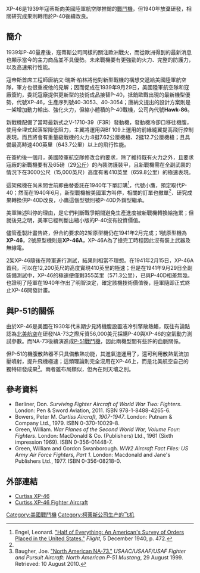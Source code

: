 {{軍用飛機
|名稱=XP-46
|圖片= [[File:Curtiss_XP-46_side_view.jpg|300px]]
|照片說明=XP-46側視照片
|類型=戰鬥機
|代號=
|乘員=1
|首飛=1941年2月15日
|服役=
|退役=
|設計={{link-en|唐納文·瑞斯·柏林|Don R. Berlin}}
|生產=
|產量=2
|造價=
|狀態=未服役
|用戶=
|衍生=
|榮譽=
|數據=
|長度=9.19公尺
|翼展=10.45公尺
|旋翼直徑=
|高度=30.7公尺
|翼面積=19.32平方公尺
|翼剖面=
|旋翼面積=
|空重=2,551公斤
|載重=
|貨艙容積=
|正常起飛重量=3,321公斤
|最大起飛重量=3,477公斤
|最大著陸重量=
|發動機=1台艾利森V-1710-39液冷V型12汽缸活塞發動機
|功率=1,150匹馬力
|推力=
|推力向量=
|燃油量=
|最大速度=時速571公里（高度3,720公尺）
|巡航速度=時速523公里
|爬升率=5分鐘3,750公尺
|實用升限=
|最大升限=8,991公尺（29,500英尺）
|最大航程=
|作戰半徑=
|巡航半徑=
|翼負荷=
|旋翼負荷=
|推重比=
|馬力重量比=
|最大過載= 
|滑跑距離=
|機槍=8挺7.62公厘機槍（左右主翼各4挺）<br>2挺12.7公厘機槍（機鼻）
|機炮=
|火箭=
|飛彈=
|炸彈=
|其他=
}}

XP-46是1939年寇蒂斯向美國陸軍航空隊推銷的[[戰鬥機|戰鬥機]]，但1940年放棄研發，相關研究成果則轉用於P-40後續改良。

==簡介==
1939年P-40量產後，寇蒂斯公司同樣的關注歐洲戰火，而從歐洲得到的最新消息也顯示當今的主力商品並不具優勢。未來戰機要有更強勁的火力、完整的防護力，以及高速飛行性能。

寇帝斯首席工程師唐納文·瑞斯·柏林將他對新型戰機的構想交遞給美國陸軍航空隊，軍方也很重視他的見解；因而促成在1939年9月29日，美國陸軍航空隊和寇廠簽約，委託寇廠提供更新型的技術成品接替P-40，抵銷歐戰出現的最新機型優勢，代號XP-46，生產序列號40-3053、40-3054；唐納文提出的設計方案則是一架增加動力輸出、強化火力，但縮小體積的P-40戰機，公司內代號'''Hawk-86'''。

新戰機配備了當時最新式之V-1710-39（F3R）發動機，發動機冷卻口移往機腹，使用全埋式起落架降低阻力，主翼將運用與Bf 109上運用的前緣縫翼提高飛行控制表現。而且將會有重量級戰機的火力:8挺7.62公厘機槍、2挺12.7公厘機槍；且具備最高時速400英里（643.7公里）以上的飛行性能。

在簽約後一個月，美國陸軍航空隊修改合約要求，除了維持既有火力之外，且要求寇廠的新戰機要有{{link-en|自封油箱|Self-sealing fuel tank}}及65磅（29[[公斤|公斤]]）的內裝防護裝甲，且新戰機需在全副武裝的情況下在3000公尺（15,000英尺）高度有著410英里（659.8公里）的極速表現。

這架飛機在尚未問世前即由{{link-en|英國駐美採購委員會|British Purchasing Commission}}替{{link-en|英國空軍部|Air Ministry}}委託在1940年下單訂購<ref name="engel">Engel, Leonard. [http://www.flightglobal.com/pdfarchive/view/1940/1940%20-%203438.html "Half of Everything: An American's Survey of Orders Placed in the United States."] {{Wayback|url=http://www.flightglobal.com/pdfarchive/view/1940/1940%20-%203438.html |date=20141216221237 }} ''Flight'', 5 December 1940, p. 472.</ref>，代號小鷹，預定取代P-40；然而在1940年6月，新型戰機被美國軍方叫停，相關的訂單也撤單<ref name="engel"/>、研究成果轉換供P-40D改良，小鷹這個型號則被P-40D外銷型繼承。

美軍陳述叫停的理由，是它們判斷戰爭期間避免生產進度被新戰機轉換給拖累；但就後見之明，美軍已經判斷出縮小版的P-40沒有投資價值。

儘管產製計畫告終，但合約要求的2架原型機仍在1941年2月完成；1號原型機為'''XP-46'''，2號原型機則是'''XP-46A'''，XP-46A為了搶完工時程因此沒有裝上武器及無線電。

2架XP-46隨後在陸軍進行測試，結果則相當不理想。在1941年2月15日，XP-46A首飛，可以在12,200英尺的高度實現410英里的極速；但是在1941年9月29日全副裝備測試中，XP-46的極速便僅剩355英里（571.3公里），已與P-40D相差無幾。也證明了陸軍在1940年作出了明智決定，確定該機技術價值後，陸軍隨即正式終止XP-46開發計畫。

==與P-51的關係==
由於XP-46是美國在1930年代末期少見將機腹設置液冷引擎散熱鰭，既往有論點認為[[北美航空|北美航空]]在研發NA-73之際斥資56,000美元採購P-40與XP-46的空氣動力測試參數。而NA-73後續演進成[[P-51戰鬥機|P-51戰鬥機]]，因此兩機型間有些許的血脈關係。

但P-51的機腹散熱器不只具備散熱功能，其進氣道運用了{{link-en|梅雷迪斯效應|Meredith effect}}，還可利用散熱氣流加壓噴射，提升飛機極速；這類理論則完全沒用在XP-46上，而是北美航空自己的獨特研發成果<ref>Baugher, Joe. [http://www.joebaugher.com/usaf_fighters/p51_1.html "North American NA-73."] {{Wayback|url=http://www.joebaugher.com/usaf_fighters/p51_1.html |date=20160324003546 }} ''USAAC/USAAF/USAF Fighter and Pursuit Aircraft: North American P-51 Mustang'', 29 August 1999. Retrieved: 10 August 2010.</ref>。兩者雖布局類似，但內在則天壤之別。

==參考資料==
{{Reflist|30em}}
{{Refbegin}}
* Berliner, Don. ''Surviving Fighter Aircraft of World War Two: Fighters''. London: Pen & Sword Aviation, 2011. ISBN 978-1-8488-4265-6.
* Bowers, Peter M. ''Curtiss Aircraft, 1907-1947''. London: Putnam & Company Ltd., 1979. ISBN 0-370-10029-8.
* Green, William. ''War Planes of the Second World War, Volume Four: Fighters''. London: MacDonald & Co. (Publishers) Ltd., 1961 (Sixth impression 1969). ISBN 0-356-01448-7.
* Green, William and Gordon Swanborough. ''WW2 Aircraft Fact Files: US Army Air Force Fighters, Part 1''. London: Macdonald and Jane's Publishers Ltd., 1977. ISBN 0-356-08218-0.
{{Refend}}

==外部連結==
* [http://www.joebaugher.com/usaf_fighters/p46.html Curtiss XP-46] {{Wayback|url=http://www.joebaugher.com/usaf_fighters/p46.html |date=20160915011231 }}
* [http://www.militaryfactory.com/aircraft/detail.asp?aircraft_id=421 Curtiss XP-46 Fighter Aircraft] {{Wayback|url=http://www.militaryfactory.com/aircraft/detail.asp?aircraft_id=421 |date=20210421102516 }}
{{USAF fighters}}
{{柯蒂斯公司生产的飞机}}
{{美国战斗机}}
[[Category:美國戰鬥機|Category:美國戰鬥機]]
[[Category:柯蒂斯公司生产的飞机|Category:柯蒂斯公司生产的飞机]]